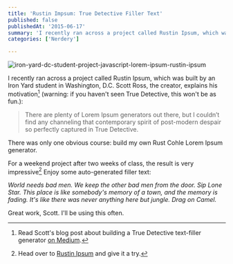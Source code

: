 ```yaml
---
title: 'Rustin Impsum: True Detective Filler Text'
published: false
publishedAt: '2015-06-17'
summary: 'I recently ran across a project called Rustin Ipsum, which was built by an Iron Yard student in Washington, D.C. Scott Ross, the creator, explains his motivation[^1] (warning: if you haven't seen Tr...'
categories: ['Nerdery']

---
```


<Image src="/images/blog/rustin-impsum-true-detective-filler-text/2e0fb-iron-yard-dc-student-project-javascript-lorem-ipsum-rustin-ipsum.png" alt="iron-yard-dc-student-project-javascript-lorem-ipsum-rustin-ipsum" width={800} height={600} />

I recently ran across a project called Rustin Ipsum, which was built by an Iron Yard student in Washington, D.C. Scott Ross, the creator, explains his motivation[^1] (warning: if you haven't seen True Detective, this won't be as fun.):

> There are plenty of Lorem Ipsum generators out there, but I couldn’t find any channeling that contemporary spirit of post-modern despair so perfectly captured in True Detective.

There was only one obvious course: build my own Rust Cohle Lorem Ipsum generator.

For a weekend project after two weeks of class, the result is very impressive[^2] Enjoy some auto-generated filler text:

*World needs bad men. We keep the other bad men from the door. Sip Lone Star. This place is like somebody's memory of a town, and the memory is fading. It's like there was never anything here but jungle. Drag on Camel.*

Great work, Scott. I'll be using this often.

[^1]: Read Scott's blog post about building a True Detective text-filler generator [on Medium](https://medium.com/@ScottAMRoss/writing-javascript-in-carcosa-64b08e8fcec2).



[^2]: Head over to [Rustin Ipsum](http://bigbosssr.github.io/Rustin-Ipsum/cohlem.html) and give it a try.
